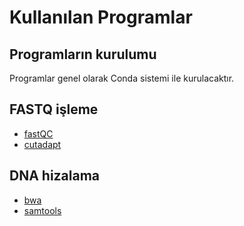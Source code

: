 # Kullanılan Programlar

## Programların kurulumu

Programlar genel olarak Conda sistemi ile kurulacaktır.

## FASTQ işleme

+ [fastQC](https://www.bioinformatics.babraham.ac.uk/projects/fastqc/)
+ [cutadapt](https://cutadapt.readthedocs.io/en/stable/)


## DNA hizalama

+ [bwa](https://bio-bwa.sourceforge.net/)
+ [samtools](http://www.htslib.org/)